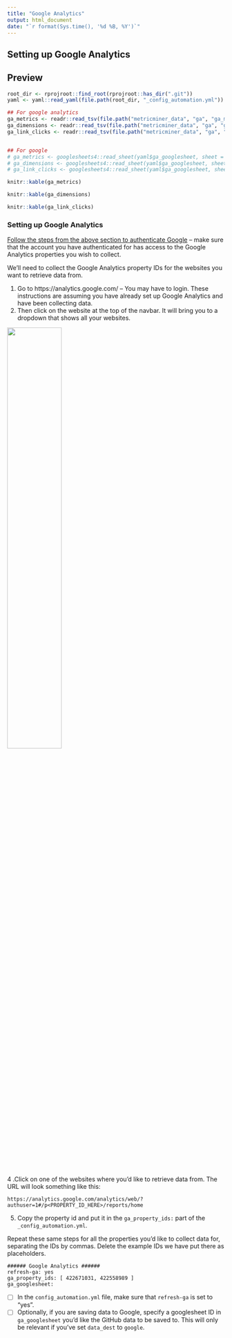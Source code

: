 ```yaml
---
title: "Google Analytics"
output: html_document
date: "`r format(Sys.time(), '%d %B, %Y')`"
---
```


## Setting up Google Analytics

## Preview

```r
root_dir <- rprojroot::find_root(rprojroot::has_dir(".git"))
yaml <- yaml::read_yaml(file.path(root_dir, "_config_automation.yml"))

## For google analytics
ga_metrics <- readr::read_tsv(file.path("metricminer_data", "ga", "ga_metrics.tsv"))
ga_dimensions <- readr::read_tsv(file.path("metricminer_data", "ga", "ga_dimensions.tsv"))
ga_link_clicks <- readr::read_tsv(file.path("metricminer_data", "ga", "ga_link_clicks.tsv"))


## For google 
# ga_metrics <- googlesheets4::read_sheet(yaml$ga_googlesheet, sheet = "metrics")
# ga_dimensions <- googlesheets4::read_sheet(yaml$ga_googlesheet, sheet = "dimensions")
# ga_link_clicks <- googlesheets4::read_sheet(yaml$ga_googlesheet, sheet = "link_clicks")
```

```r
knitr::kable(ga_metrics)
```


```r
knitr::kable(ga_dimensions)
```


```r
knitr::kable(ga_link_clicks)
```

### Setting up Google Analytics

[Follow the steps from the above section to authenticate Google](#setting-up-google-authentication) -- make sure that the account you have authenticated for has access to the Google Analytics properties you wish to collect.

We'll need to collect the Google Analytics property IDs for the websites you want to retrieve data from.

1. Go to https://analytics.google.com/ -- You may have to login. These instructions are assuming you have already set up Google Analytics and have been collecting data.
2. Then click on the website at the top of the navbar. It will bring you to a dropdown that shows all your websites.

<img src = "resources/images/google-analytics-dropdown.png" width = "50%">

4 .Click on one of the websites where you'd like to retrieve data from. The URL will look something like this:
```
https://analytics.google.com/analytics/web/?authuser=1#/p<PROPERTY_ID_HERE>/reports/home
```
5. Copy the property id and put it in the `ga_property_ids:` part of the `_config_automation.yml`.

Repeat these same steps for all the properties you'd like to collect data for, separating the IDs by commas. Delete the example IDs we have put there as placeholders.

```
###### Google Analytics ######
refresh-ga: yes
ga_property_ids: [ 422671031, 422558989 ]
ga_googlesheet:
```

- [ ] In the `config_automation.yml` file, make sure that `refresh-ga` is set to "yes".
- [ ] Optionally, if you are saving data to Google, specify a googlesheet ID in `ga_googlesheet` you'd like the GitHub data to be saved to. This will only be relevant if you've set `data_dest` to `google`.
